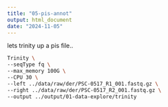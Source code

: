 ```yaml
---
title: "05-pis-annot"
output: html_document
date: "2024-11-05"
---
```


lets trinity up a pis file..


```bash
Trinity \
--seqType fq \
--max_memory 100G \
--CPU 30 \
--left ../data/raw/der/PSC-0517_R1_001.fastq.gz \
--right ../data/raw/der/PSC-0517_R2_001.fastq.gz \
--output ../output/01-data-explore/trinity
```